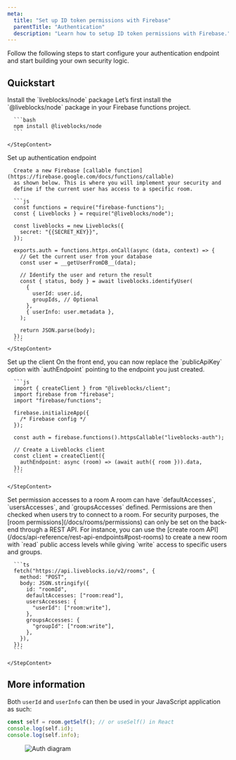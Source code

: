 ```yaml
---
meta:
  title: "Set up ID token permissions with Firebase"
  parentTitle: "Authentication"
  description: "Learn how to setup ID token permissions with Firebase."
---
```


Follow the following steps to start configure your authentication endpoint and
start building your own security logic.

## Quickstart

<Steps>
  <Step>
    <StepTitle>Install the `liveblocks/node` package</StepTitle>
    <StepContent>
      Let’s first install the `@liveblocks/node` package in your
      Firebase functions project.
      
      ```bash
      npm install @liveblocks/node
      ```

    </StepContent>

  </Step>
  <Step>
    <StepTitle>Set up authentication endpoint</StepTitle>
    <StepContent>

      Create a new Firebase [callable function](https://firebase.google.com/docs/functions/callable)
      as shown below. This is where you will implement your security and
      define if the current user has access to a specific room.

      ```js
      const functions = require("firebase-functions");
      const { Liveblocks } = require("@liveblocks/node");

      const liveblocks = new Liveblocks({
        secret: "{{SECRET_KEY}}",
      });

      exports.auth = functions.https.onCall(async (data, context) => {
        // Get the current user from your database
        const user = __getUserFromDB__(data);

        // Identify the user and return the result
        const { status, body } = await liveblocks.identifyUser(
          {
            userId: user.id,
            groupIds, // Optional
          },
          { userInfo: user.metadata },
        );

        return JSON.parse(body);
      });
      ```
    </StepContent>

  </Step>
  <Step>
    <StepTitle>Set up the client</StepTitle>
    <StepContent>
      On the front end, you can now replace the `publicApiKey`
      option with `authEndpoint` pointing to the endpoint you
      just created.

      ```js
      import { createClient } from "@liveblocks/client";
      import firebase from "firebase";
      import "firebase/functions";

      firebase.initializeApp({
        /* Firebase config */
      });

      const auth = firebase.functions().httpsCallable("liveblocks-auth");

      // Create a Liveblocks client
      const client = createClient({
        authEndpoint: async (room) => (await auth({ room })).data,
      });
      ```

    </StepContent>

  </Step>
  <Step lastStep>
    <StepTitle>Set permission accesses to a room</StepTitle>
    <StepContent>
      A room can have `defaultAccesses`, `usersAccesses`, and `groupsAccesses` defined.
      Permissions are then checked when users try to connect to a room. For security purposes,
      the [room permissions](/docs/rooms/permissions) can only be set on the back-end through a REST API.
      For instance, you can use the [create room API](/docs/api-reference/rest-api-endpoints#post-rooms)
      to create a new room with `read` public access levels while giving `write` access to specific users and groups.

      ```ts
      fetch("https://api.liveblocks.io/v2/rooms", {
        method: "POST",
        body: JSON.stringify({
          id: "roomId",
          defaultAccesses: ["room:read"],
          usersAccesses: {
            "userId": ["room:write"],
          },
          groupsAccesses: {
            "groupId": ["room:write"],
          },
        }),
      });
      ```

    </StepContent>

  </Step>
</Steps>

## More information

Both `userId` and `userInfo` can then be used in your JavaScript application as
such:

```ts
const self = room.getSelf(); // or useSelf() in React
console.log(self.id);
console.log(self.info);
```

<Figure>
  <Image
    src="/assets/id-token-auth-diagram.png"
    alt="Auth diagram"
    width={768}
    height={576}
  />
</Figure>
